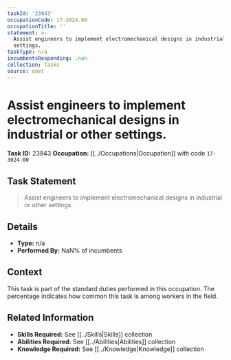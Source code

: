 ```yaml
---
taskId: '23943'
occupationCode: 17-3024.00
occupationTitle: ''
statement: >-
  Assist engineers to implement electromechanical designs in industrial or other
  settings.
taskType: n/a
incumbentsResponding: .nan
collection: Tasks
source: onet
---
```

# Assist engineers to implement electromechanical designs in industrial or other settings.

**Task ID:** 23943
**Occupation:** [[../Occupations|Occupation]] with code `17-3024.00`

## Task Statement

> Assist engineers to implement electromechanical designs in industrial or other settings.

## Details

- **Type:** n/a
- **Performed By:** NaN% of incumbents

## Context

This task is part of the standard duties performed in this occupation. The percentage indicates how common this task is among workers in the field.

## Related Information

- **Skills Required:** See [[../Skills|Skills]] collection
- **Abilities Required:** See [[../Abilities|Abilities]] collection
- **Knowledge Required:** See [[../Knowledge|Knowledge]] collection
